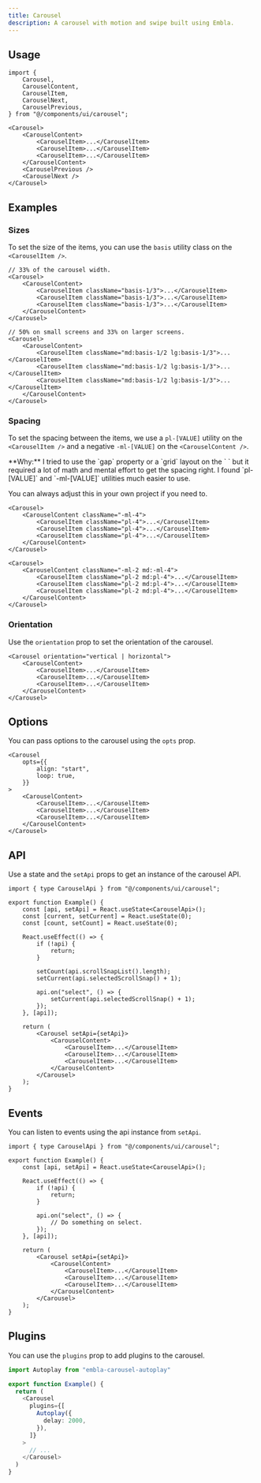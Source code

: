 ```yaml
---
title: Carousel
description: A carousel with motion and swipe built using Embla.
---
```


## Usage

```tsx
import {
	Carousel,
	CarouselContent,
	CarouselItem,
	CarouselNext,
	CarouselPrevious,
} from "@/components/ui/carousel";
```

```tsx
<Carousel>
	<CarouselContent>
		<CarouselItem>...</CarouselItem>
		<CarouselItem>...</CarouselItem>
		<CarouselItem>...</CarouselItem>
	</CarouselContent>
	<CarouselPrevious />
	<CarouselNext />
</Carousel>
```

## Examples

### Sizes

To set the size of the items, you can use the `basis` utility class on the `<CarouselItem />`.

```tsx title="Example" showLineNumbers {4-6}
// 33% of the carousel width.
<Carousel>
	<CarouselContent>
		<CarouselItem className="basis-1/3">...</CarouselItem>
		<CarouselItem className="basis-1/3">...</CarouselItem>
		<CarouselItem className="basis-1/3">...</CarouselItem>
	</CarouselContent>
</Carousel>
```

```tsx title="Responsive" showLineNumbers {4-6}
// 50% on small screens and 33% on larger screens.
<Carousel>
	<CarouselContent>
		<CarouselItem className="md:basis-1/2 lg:basis-1/3">...</CarouselItem>
		<CarouselItem className="md:basis-1/2 lg:basis-1/3">...</CarouselItem>
		<CarouselItem className="md:basis-1/2 lg:basis-1/3">...</CarouselItem>
	</CarouselContent>
</Carousel>
```

### Spacing

To set the spacing between the items, we use a `pl-[VALUE]` utility on the `<CarouselItem />` and a negative `-ml-[VALUE]` on the `<CarouselContent />`.

<Callout className="mt-6">
  **Why:** I tried to use the `gap` property or a `grid` layout on the `
  <CarouselContent />` but it required a lot of math and mental effort to get the
  spacing right. I found `pl-[VALUE]` and `-ml-[VALUE]` utilities much easier to
  use.

You can always adjust this in your own project if you need to.

</Callout>

<ComponentPreview
	name="carousel-spacing"
	title="Carousel"
	description="A carousel with 3 items with a spacing of 1rem."
/>

```tsx title="Example" showLineNumbers /-ml-4/ /pl-4/
<Carousel>
	<CarouselContent className="-ml-4">
		<CarouselItem className="pl-4">...</CarouselItem>
		<CarouselItem className="pl-4">...</CarouselItem>
		<CarouselItem className="pl-4">...</CarouselItem>
	</CarouselContent>
</Carousel>
```

```tsx title="Responsive" showLineNumbers /-ml-2/ /pl-2/ /md:-ml-4/ /md:pl-4/
<Carousel>
	<CarouselContent className="-ml-2 md:-ml-4">
		<CarouselItem className="pl-2 md:pl-4">...</CarouselItem>
		<CarouselItem className="pl-2 md:pl-4">...</CarouselItem>
		<CarouselItem className="pl-2 md:pl-4">...</CarouselItem>
	</CarouselContent>
</Carousel>
```

### Orientation

Use the `orientation` prop to set the orientation of the carousel.

```tsx showLineNumbers /vertical | horizontal/
<Carousel orientation="vertical | horizontal">
	<CarouselContent>
		<CarouselItem>...</CarouselItem>
		<CarouselItem>...</CarouselItem>
		<CarouselItem>...</CarouselItem>
	</CarouselContent>
</Carousel>
```

## Options

You can pass options to the carousel using the `opts` prop.

```tsx showLineNumbers {2-5}
<Carousel
	opts={{
		align: "start",
		loop: true,
	}}
>
	<CarouselContent>
		<CarouselItem>...</CarouselItem>
		<CarouselItem>...</CarouselItem>
		<CarouselItem>...</CarouselItem>
	</CarouselContent>
</Carousel>
```

## API

Use a state and the `setApi` props to get an instance of the carousel API.

```tsx showLineNumbers {1,4,22}
import { type CarouselApi } from "@/components/ui/carousel";

export function Example() {
	const [api, setApi] = React.useState<CarouselApi>();
	const [current, setCurrent] = React.useState(0);
	const [count, setCount] = React.useState(0);

	React.useEffect(() => {
		if (!api) {
			return;
		}

		setCount(api.scrollSnapList().length);
		setCurrent(api.selectedScrollSnap() + 1);

		api.on("select", () => {
			setCurrent(api.selectedScrollSnap() + 1);
		});
	}, [api]);

	return (
		<Carousel setApi={setApi}>
			<CarouselContent>
				<CarouselItem>...</CarouselItem>
				<CarouselItem>...</CarouselItem>
				<CarouselItem>...</CarouselItem>
			</CarouselContent>
		</Carousel>
	);
}
```

## Events

You can listen to events using the api instance from `setApi`.

```tsx showLineNumbers {1,4-14,16}
import { type CarouselApi } from "@/components/ui/carousel";

export function Example() {
	const [api, setApi] = React.useState<CarouselApi>();

	React.useEffect(() => {
		if (!api) {
			return;
		}

		api.on("select", () => {
			// Do something on select.
		});
	}, [api]);

	return (
		<Carousel setApi={setApi}>
			<CarouselContent>
				<CarouselItem>...</CarouselItem>
				<CarouselItem>...</CarouselItem>
				<CarouselItem>...</CarouselItem>
			</CarouselContent>
		</Carousel>
	);
}
```

## Plugins

You can use the `plugins` prop to add plugins to the carousel.

```ts showLineNumbers {1,6-10}
import Autoplay from "embla-carousel-autoplay"

export function Example() {
  return (
    <Carousel
      plugins={[
        Autoplay({
          delay: 2000,
        }),
      ]}
    >
      // ...
    </Carousel>
  )
}
```
